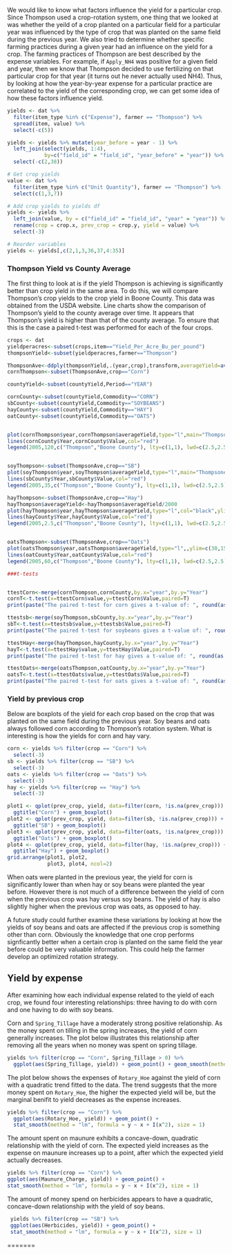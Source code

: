 We would like to know what factors influence the yield for a particular crop. Since Thompson used a crop-rotation system, one thing that we looked at was whether the yeild of a crop planted on a particular field for a particular year was influenced by the type of crop that was planted on the same field during the previous year. We also tried to determine whether specific farming practices during a given year had an influence on the yield for a crop. The farming practices of Thompson are best described by the expense variables. For example, if ```Apply_NH4``` was positive for a given field and year, then we know that Thompson decided to use fertilizing on that particular crop for that year (it turns out he never actually used NH4). Thus, by looking at how the year-by-year expense for a particular practice are correlated to the yield of the corresponding crop, we can get some idea of how these factors influence yield.


```r
yields <- dat %>%
  filter(item_type %in% c("Expense"), farmer == "Thompson") %>% 
  spread(item, value) %>% 
  select(-c(5))

yields <- yields %>% mutate(year_before = year - 1) %>%
  left_join(select(yields, 1:4), 
            by=c("field_id" = "field_id", "year_before" = "year")) %>%
  select(-c(2,38))

# Get crop yields
value <- dat %>% 
  filter(item_type %in% c("Unit Quantity"), farmer == "Thompson") %>%
  select(c(1,3,7))

# Add crop yields to yields df
yields <- yields %>% 
  left_join(value, by = c("field_id" = "field_id", "year" = "year")) %>%
  rename(crop = crop.x, prev_crop = crop.y, yield = value) %>%
  select(-3)

# Reorder variables
yields <- yields[,c(2,1,3,36,37,4:35)]
```

### Thompson Yield vs County Average

The first thing to look at is if the yield Thompson is achieving is significantly better than crop yield in the same area.  To do this, we will compare Thompson's crop yields to the crop yield in Boone County.  This data was obtained from the USDA website.  Line charts show the comparison of Thompson's yield to the county average over time.  It appears that Thompson's yield is higher than that of the county average.  To ensure that this is the case a paired t-test was performed for each of the four crops.

```r
crops <- dat 
yieldperacres<-subset(crops,item=="Yield_Per_Acre_Bu_per_pound")
thompsonYield<-subset(yieldperacres,farmer=="Thompson")

ThompsonAve<-ddply(thompsonYield,.(year,crop),transform,averageYield=ave(value))
cornThompson<-subset(ThompsonAve,crop=="Corn")

countyYield<-subset(countyYield,Period=="YEAR")

cornCounty<-subset(countyYield,Commodity=="CORN")
sbCounty<-subset(countyYield,Commodity=="SOYBEANS")
hayCounty<-subset(countyYield,Commodity=="HAY")
oatCounty<-subset(countyYield,Commodity=="OATS")


plot(cornThompson$year,cornThompson$averageYield,type="l",main="Thompsone Yield vs Boone Average-Corn",ylab="Yield",xlab="Year")
lines(cornCounty$Year,cornCounty$Value,col="red")
legend(2005,120,c("Thompson","Boone County"), lty=c(1,1), lwd=c(2.5,2.5),col=c("black","red"))


soyThompson<-subset(ThompsonAve,crop=="SB")
plot(soyThompson$year,soyThompson$averageYield,type="l",main="Thompsone Yield vs Boone Average-Soybeans",ylim=c(20,70),ylab="Yield",xlab="Year")
lines(sbCounty$Year,sbCounty$Value,col="red")
legend(2005,35,c("Thompson","Boone County"), lty=c(1,1), lwd=c(2.5,2.5),col=c("black","red"))

hayThompson<-subset(ThompsonAve,crop=="Hay")
hayThompson$averageYield<-hayThompson$averageYield/2000
plot(hayThompson$year,hayThompson$averageYield,type="l",col="black",ylim=c(0,9),main="Thompsone Yield vs Boone Average-Hay",ylab="Yield",xlab="Year")
lines(hayCounty$Year,hayCounty$Value,col="red")
legend(2005,2.5,c("Thompson","Boone County"), lty=c(1,1), lwd=c(2.5,2.5),col=c("black","red"))


oatsThompson<-subset(ThompsonAve,crop=="Oats")
plot(oatsThompson$year,oatsThompson$averageYield,type="l",,ylim=c(30,150),main="Thompsone Yield vs Boone Average-Oats",ylab="Yield",xlab="Year")
lines(oatCounty$Year,oatCounty$Value,col="red")
legend(2005,60,c("Thompson","Boone County"), lty=c(1,1), lwd=c(2.5,2.5),col=c("black","red"))


```

```r
###t-tests


ttestCorn<-merge(cornThompson,cornCounty,by.x="year",by.y="Year")
cornT<-t.test(x=ttestCorn$value,y=ttestCorn$Value,paired=T)
print(paste("The paired t-test for corn gives a t-value of: ", round(as.numeric(cornT$statistic),3) ,  "and a p-value of: ", round(cornT$p.value,7),sep=" "))

ttestsb<-merge(soyThompson,sbCounty,by.x="year",by.y="Year")
sbT<-t.test(x=ttestsb$value,y=ttestsb$Value,paired=T)
print(paste("The paired t-test for soybeans gives a t-value of: ", round(as.numeric(sbT$statistic),3) ,  "and a p-value of: ", round(sbT$p.value,9),sep=" "))

ttestHay<-merge(hayThompson,hayCounty,by.x="year",by.y="Year")
hayT<-t.test(x=ttestHay$value,y=ttestHay$Value,paired=T)
print(paste("The paired t-test for hay gives a t-value of: ", round(as.numeric(hayT$statistic),3) ,  "and a p-value of: ", round(hayT$p.value,9),sep=" "))

ttestOats<-merge(oatsThompson,oatCounty,by.x="year",by.y="Year")
oatsT<-t.test(x=ttestOats$value,y=ttestOats$Value,paired=T)
print(paste("The paired t-test for oats gives a t-value of: ", round(as.numeric(oatsT$statistic),3) ,  "and a p-value of: ", round(oatsT$p.value,9),sep=" "))

```

### Yield by previous crop

Below are boxplots of the yield for each crop based on the crop that was planted on the same field during the previous year. Soy beans and oats always followed corn according to Thompson's rotation system. What is interesting is how the yields for corn and hay vary.

```r
corn <- yields %>% filter(crop == "Corn") %>%
  select(-3)
sb <- yields %>% filter(crop == "SB") %>%
  select(-3)
oats <- yields %>% filter(crop == "Oats") %>%
  select(-3)
hay <- yields %>% filter(crop == "Hay") %>%
  select(-3)
```

```r
plot1 <- qplot(prev_crop, yield, data=filter(corn, !is.na(prev_crop))) +
  ggtitle("Corn") + geom_boxplot()
plot2 <- qplot(prev_crop, yield, data=filter(sb, !is.na(prev_crop))) + 
  ggtitle("SB") + geom_boxplot()
plot3 <- qplot(prev_crop, yield, data=filter(oats, !is.na(prev_crop))) +
  ggtitle("Oats") + geom_boxplot()
plot4 <- qplot(prev_crop, yield, data=filter(hay, !is.na(prev_crop))) + 
  ggtitle("Hay") + geom_boxplot()
grid.arrange(plot1, plot2, 
             plot3, plot4, ncol=2)
```

When oats were planted in the previous year, the yield for corn is significantly lower than when hay or soy beans were planted the year before. However there is not much of a difference between the yield of corn when the previous crop was hay versus soy beans. The yield of hay is also slightly higher when the previous crop was oats, as opposed to hay.

A future study could further examine these variations by looking at how the yields of soy beans and oats are affected if the previous crop is something other than corn. Obviously the knowledge that one crop performs signficantly better when a certain crop is planted on the same field the year before could be very valuable information. This could help the farmer develop an optimized rotation strategy.

## Yield by expense

After examining how each individual expense related to the yield of each crop, we found four interesting relationships: three having to do with corn and one having to do with soy beans.

Corn and ```Spring_Tillage``` have a moderately strong positive relationship. As the money spent on tilling in the spring increases, the yield of corn generally increases. The plot below illustrates this relationship after removing all the years when no money was spent on spring tillage.

```r
yields %>% filter(crop == "Corn", Spring_Tillage > 0) %>%
  ggplot(aes(Spring_Tillage, yield)) + geom_point() + geom_smooth(method="lm")
```

The plot below shows the expenses of ```Rotary_Hoe``` against the yield of corn with a quadratic trend fitted to the data. The trend suggests that the more money spent on ```Rotary_Hoe```, the higher the expected yield will be, but the marginal benifit to yield decreases as the expense increases.

```r
yields %>% filter(crop == "Corn") %>%
  ggplot(aes(Rotary_Hoe, yield)) + geom_point() + 
  stat_smooth(method = "lm", formula = y ~ x + I(x^2), size = 1)
```

The amount spent on maunure exhibits a concave-down, quadratic relationship with the yield of corn. The expected yield increases as the expense on maunure increases up to a point, after which the expected yield actually decreases.

```r
yields %>% filter(crop == "Corn") %>%
ggplot(aes(Maunure_Charge, yield)) + geom_point() + 
stat_smooth(method = "lm", formula = y ~ x + I(x^2), size = 1)
```

The amount of money spend on herbicides appears to have a quadratic, concave-down relationship with the yield of soy beans.

```r
 yields %>% filter(crop == "SB") %>%
 ggplot(aes(Herbicides, yield)) + geom_point() + 
 stat_smooth(method = "lm", formula = y ~ x + I(x^2), size = 1)
```

=======




